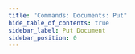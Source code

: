 ```yaml
---
title: "Commands: Documents: Put"
hide_table_of_contents: true
sidebar_label: Put Document
sidebar_position: 0
---
```





<LanguageSwitcher supportedLanguages={supportedLanguages} />

<LanguageContent language="csharp">
   <PutCsharp />
</LanguageContent>

<LanguageContent language="java">
   <PutJava />
</LanguageContent>


<!---
### Commands
- [Get](../../../client-api/commands/documents/get)
- [Delete](../../../client-api/commands/documents/delete)
- [How to Send Multiple Commands Using a Batch](../../../client-api/commands/batches/how-to-send-multiple-commands-using-a-batch)


-->